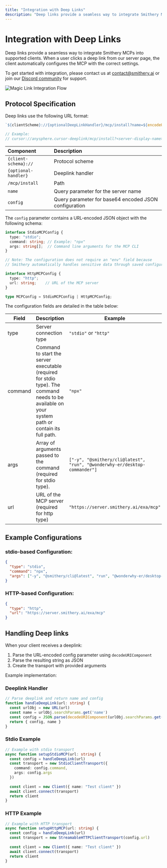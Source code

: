 ```yaml
---
title: "Integration with Deep Links"
description: "Deep links provide a seamless way to integrate Smithery MCPs into supported clients."
---
```


# Integration with Deep Links

Deep links provide a seamless way to integrate Smithery MCPs into supported clients.
When a user clicks a deep link from our server page, the client automatically configures the MCP with the correct settings.

To get started with integration, please contact us at [contact@smithery.ai](mailto:contact@smithery.ai) or join our [Discord community](https://discord.gg/sKd9uycgH9) for support.

![Magic Link Integration Flow](/images/magic_link_flow.png)

## Protocol Specification

Deep links use the following URL format:

```typescript
`${clientScheme}://{optionalDeepLinkHandler}/mcp/install?name=${encodeURIComponent(displayName)}&config=${encodeURIComponent(config)}`

// Example:
// cursor://anysphere.cursor-deeplink/mcp/install?<server-display-name>&<base64-encoded-json-config>
```

| **Component**        | **Description**                                       |
| :------------------- | :---------------------------------------------------- |
| `{client-schema}://` | Protocol scheme                                       |
| `{optional-handler}` | Deeplink handler                                      |
| `/mcp/install`       | Path                                                  |
| `name`               | Query parameter for the server name                   |
| `config`             | Query parameter for base64 encoded JSON configuration |

The `config` parameter contains a URL-encoded JSON object with the following schema:

```typescript
interface StdioMCPConfig {
  type: "stdio";
  command: string; // Example: "npx"
  args: string[];  // Command line arguments for the MCP CLI
}

// Note: The configuration does not require an "env" field because
// Smithery automatically handles sensitive data through saved configurations.

interface HttpMCPConfig {
  type: "http";
  url: string;    // URL of the MCP server
}

type MCPConfig = StdioMCPConfig | HttpMCPConfig;
```

The configuration fields are detailed in the table below:

| Field   | Description                                                                                                                                       | Example                                                                    |
| ------- | ------------------------------------------------------------------------------------------------------------------------------------------------- | -------------------------------------------------------------------------- |
| type    | Server connection type                                                                                                                            | `"stdio"` or `"http"`                                                      |
| command | Command to start the server executable (required for stdio type). The command needs to be available on your system path or contain its full path. | `"npx"`                                                                    |
| args    | Array of arguments passed to the command (required for stdio type).                                                                               | `["-y", "@smithery/cli@latest", "run", "@wonderwhy-er/desktop-commander"]` |
| url     | URL of the MCP server (required for http type)                                                                                                    | `"https://server.smithery.ai/exa/mcp"`                                     |

## Example Configurations

### stdio-based Configuration:

```json
{
  "type": "stdio",
  "command": "npx",
  "args": ["-y", "@smithery/cli@latest", "run", "@wonderwhy-er/desktop-commander"]
}
```

### HTTP-based Configuration:

```json
{
  "type": "http",
  "url": "https://server.smithery.ai/exa/mcp"
}
```

## Handling Deep links

When your client receives a deeplink:

1. Parse the URL-encoded config parameter using `decodeURIComponent`
2. Parse the resulting string as JSON
3. Create the transport with provided arguments

Example implementation:

### Deeplink Handler

```typescript
// Parse deeplink and return name and config
function handleDeepLink(url: string) {
  const urlObj = new URL(url)
  const name = urlObj.searchParams.get('name')
  const config = JSON.parse(decodeURIComponent(urlObj.searchParams.get('config')))
  return { config, name }
}
```

### Stdio Example

```typescript
// Example with stdio transport
async function setupStdioMCP(url: string) {
  const config = handleDeepLink(url)
  const transport = new StdioClientTransport({
    command: config.command,
    args: config.args
  })
  
  const client = new Client({ name: "Test client" })
  await client.connect(transport)
  return client
}
```

### HTTP Example

```typescript
// Example with HTTP transport
async function setupHttpMCP(url: string) {
  const config = handleDeepLink(url)
  const transport = new StreamableHTTPClientTransport(config.url)
  
  const client = new Client({ name: "Test client" })
  await client.connect(transport)
  return client
}
```